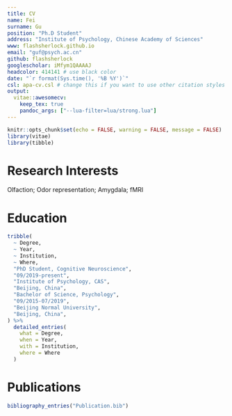 ```yaml
---
title: CV
name: Fei
surname: Gu
position: "Ph.D Student"
address: "Institute of Psychology, Chinese Academy of Sciences"
www: flashsherlock.github.io
email: "guf@psych.ac.cn"
github: flashsherlock
googlescholar: iMfym1QAAAAJ
headcolor: 414141 # use black color
date: "`r format(Sys.time(), '%B %Y')`"
csl: apa-cv.csl # change this if you want to use other citation styles
output: 
  vitae::awesomecv:
    keep_tex: true
    pandoc_args: ["--lua-filter=lua/strong.lua"]
---
```


```r
knitr::opts_chunk$set(echo = FALSE, warning = FALSE, message = FALSE)
library(vitae)
library(tibble)
```

# Research Interests

Olfaction; Odor representation; Amygdala; fMRI

# Education

```r
tribble(
  ~ Degree,
  ~ Year,
  ~ Institution,
  ~ Where,
  "PhD Student, Cognitive Neuroscience",
  "09/2019-present",
  "Institute of Psychology, CAS",
  "Beijing, China",
  "Bachelor of Science, Psychology",
  "09/2015-07/2019",
  "Beijing Normal University",
  "Beijing, China",
) %>%
  detailed_entries(
    what = Degree,
    when = Year,
    with = Institution,
    where = Where
  )
```

# Publications

```r
bibliography_entries("Publication.bib")
```
